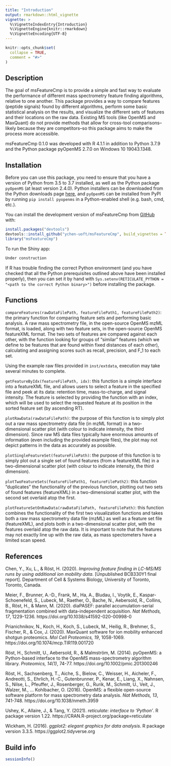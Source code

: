 ```yaml
---
title: "Introduction"
output: rmarkdown::html_vignette
vignette: >
  %\VignetteIndexEntry{Introduction}
  %\VignetteEngine{knitr::rmarkdown}
  %\VignetteEncoding{UTF-8}
---
```


```r
knitr::opts_chunk$set(
  collapse = TRUE,
  comment = "#>"
)
```

## Description

The goal of msFeatureCmp is to provide a simple and fast way to evaluate the performance of different mass spectrometry feature finding algorithms, relative to one another. This package provides a way to compare features (peptide signals) found by different algorithms, perform some basic statistical analysis on the results, and visualize the different sets of features and their locations on the raw data. Existing MS tools (like OpenMS and MaxQuant) do not provide methods that allow for cross-tool comparisons--likely because they are competitors--so this package aims to make the process more accessible.

msFeatureCmp 0.1.0 was developed with R 4.1.1 in addition to Python 3.7.9 and the Python package pyOpenMS 2.7.0 on Windows 10 19043.1348.

## Installation

Before you can use this package, you need to ensure that you have a version of Python from 3.5 to 3.7 installed, as well as the Python package `pyOpenMS` (at least version 2.4.0). Python installers can be downloaded from the Python downloads page [here](https://www.python.org/downloads/), and `pyOpenMS` can be installed from PyPI by running `pip install pyopenms` in a Python-enabled shell (e.g. bash, cmd, etc.).

You can install the development version of msFeatureCmp from [GitHub](https://github.com/ychen-uoft/msFeatureCmp) with:

``` r
install.packages("devtools")
devtools::install_github("ychen-uoft/msFeatureCmp", build_vignettes = TRUE)
library("msFeatureCmp")
```

To run the Shiny app:
``` r
Under construction
```

If R has trouble finding the correct Python environment (and you have checked that all the Python prerequisites outlined above have been installed properly), then you can set it by hand with `Sys.setenv(RETICULATE_PYTHON = "<path to the correct Python binary>")` before installing the package.

## Functions

`compareFeatures(rawDataFilePath, featureFilePath1, featureFilePath2)`: the primary function for comparing feature sets and performing basic analysis. A raw mass spectrometry file, in the open-source OpenMS mzML format, is loaded, along with two feature sets, in the open-source OpenMS featureXML format. The two sets of features are compared against each other, with the function looking for groups of "similar" features (which we define to be features that are found within fixed distances of each other), calculating and assigning scores such as recall, precision, and F_1 to each set.

Using the example raw files provided in `inst/extdata`, execution may take several minutes to complete.

`getFeatureByIdx(featureFilePath, idx)`: this function is a simple interface into a featureXML file, and allows users to select a feature in the specified file and peek at its data: retention time, mass-to-charge, and signal intensity. The feature is selected by providing the function with an index, which will be used to select the requested feature at its position in the sorted feature set (by ascending RT).

`plotRawData(rawDataFilePath)`: the purpose of this function is to simply plot out a raw mass spectrometry data file (in mzML format) in a two-dimensional scatter plot (with colour to indicate intensity, the third dimension). Since raw MS data files typically have enormous amounts of information (even including the provided example files), the plot may not depict patterns in the data as accurately as possible.

`plotSingleFeatureSet(featureFilePath)`: the purpose of this function is to simply plot out a single set of found features (from a featureXML file) in a two-dimensional scatter plot (with colour to indicate intensity, the third dimension).

`plotTwoFeatureSets(featureFilePath1, featureFilePath2)`: this function "duplicates" the functionality of the previous function, plotting out two sets of found features (featureXML) in a two-dimensional scatter plot, with the second set overlaid atop the first.

`plotFeatureSetOnRawData(rawDataFilePath, featureFilePath)`: this function combines the functionality of the first two visualization functions and takes both a raw mass spectrometry data file (mzML) as well as a feature set file (featureXML), and plots both in a two-dimensional scatter plot, with the features overlaid atop the raw data. It is important to note that the features may not exactly line up with the raw data, as mass spectometers have a limited scan speed.

## References

Chen, Y., Xu, L., & Röst, H. (2020). *Improving feature finding in LC-MS/MS runs by using additional ion mobility data*. [Unpublished BCB330Y1 final report]. Department of Cell & Systems Biology, University of Toronto, Toronto, Canada.

Meier, F., Brunner, A.-D., Frank, M., Ha, A., Bludau, I., Voytik, E., Kaspar-Schoenefeld, S., Lubeck, M., Raether, O., Bache, N., Aebersold, R., Collins, B., Röst, H., & Mann, M. (2020). diaPASEF: parallel accumulation-serial fragmentation combined with data-independent acquisition. *Nat Methods, 17*, 1229-1236. https://doi.org/10.1038/s41592-020-00998-0

Prianichnikov, N., Koch, H., Koch, S., Lubeck, M., Heilig, R., Brehmer, S., Fischer, R., & Cox, J. (2020). MaxQuant software for ion mobility enhanced shotgun proteomics. *Mol Cell Proteomics, 19*, 1058-1069. https://doi.org/10.1074/mcp.TIR119.001720

Röst, H., Schmitt, U., Aebersold, R., & Malmström, M. (2014). pyOpenMS: a Python-based interface to the OpenMS mass-spectrometry algorithm library. *Proteomics, 14(1)*, 74-77. https://doi.org/10.1002/pmic.201300246

Röst, H., Sachsenberg, T., Aiche, S., Bielow, C., Weisser, H., Aicheler, F., Andreotti, S., Ehrlich, H.-C., Gutenbrunner, P., Kenar, E., Liang, X., Nahnsen, S., Nilse, L., Pfeuffer, J., Rosenberger, G., Rurik, M., Schmitt, U., Veit, J., Walzer, M., ... Kohlbacher, O. (2016). OpenMS: a flexible open-source software platform for mass spectrometry data analysis. *Nat Methods, 13*, 741-748. https://doi.org/10.1038/nmeth.3959

Ushey, K., Allaire, J., & Tang, Y. (2021). *reticulate: interface to 'Python'*. R package version 1.22. https://CRAN.R-project.org/package=reticulate

Wickham, H. (2016). *ggplot2: elegant graphics for data analysis*. R package version 3.3.5. https://ggplot2.tidyverse.org

## Build info

``` r
sessionInfo()
```
